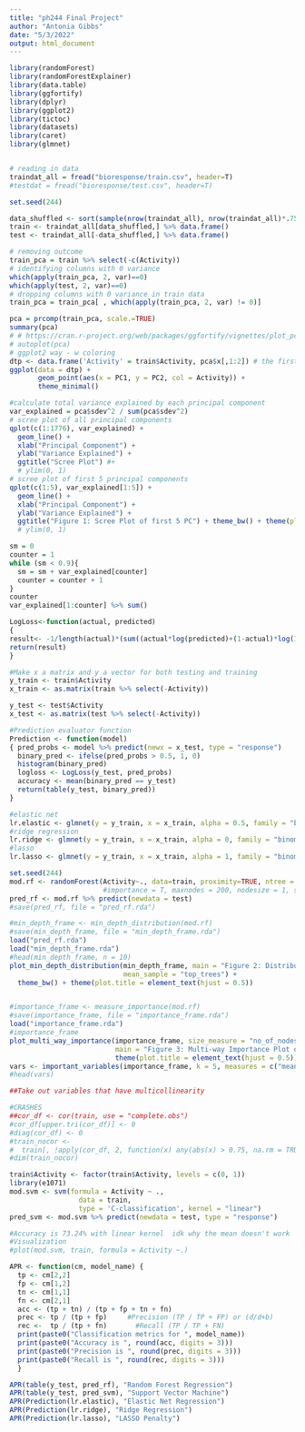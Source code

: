 ```yaml
---
title: "ph244 Final Project"
author: "Antonia Gibbs"
date: "5/3/2022"
output: html_document
---
```

```r
library(randomForest)
library(randomForestExplainer)
library(data.table)
library(ggfortify)
library(dplyr)
library(ggplot2)
library(tictoc)
library(datasets)
library(caret)
library(glmnet)


# reading in data
traindat_all = fread("bioresponse/train.csv", header=T)
#testdat = fread("bioresponse/test.csv", header=T)
```

```r
set.seed(244)

data_shuffled <- sort(sample(nrow(traindat_all), nrow(traindat_all)*.75))
train <- traindat_all[data_shuffled,] %>% data.frame()
test <- traindat_all[-data_shuffled,] %>% data.frame()

```



```r
# removing outcome
train_pca = train %>% select(-c(Activity))
# identifying columns with 0 variance
which(apply(train_pca, 2, var)==0)
which(apply(test, 2, var)==0)
# dropping columns with 0 variance in train data
train_pca = train_pca[ , which(apply(train_pca, 2, var) != 0)]
```


```r
pca = prcomp(train_pca, scale.=TRUE)
summary(pca)
# # https://cran.r-project.org/web/packages/ggfortify/vignettes/plot_pca.html
# autoplot(pca)
# ggplot2 way - w coloring
dtp <- data.frame('Activity' = train$Activity, pca$x[,1:2]) # the first two components are selected (NB: you can also select 3 for 3D plotting or 3+)
ggplot(data = dtp) + 
       geom_point(aes(x = PC1, y = PC2, col = Activity)) + 
       theme_minimal() 
```


```r
#calculate total variance explained by each principal component
var_explained = pca$sdev^2 / sum(pca$sdev^2)
# scree plot of all principal components
qplot(c(1:1776), var_explained) + 
  geom_line() + 
  xlab("Principal Component") + 
  ylab("Variance Explained") +
  ggtitle("Scree Plot") #+
  # ylim(0, 1)
# scree plot of first 5 principal components
qplot(c(1:5), var_explained[1:5]) + 
  geom_line() + 
  xlab("Principal Component") + 
  ylab("Variance Explained") +
  ggtitle("Figure 1: Scree Plot of first 5 PC") + theme_bw() + theme(plot.title = element_text(hjust = 0.5))#+
  # ylim(0, 1)
```


```r
sm = 0
counter = 1
while (sm < 0.9){
  sm = sm + var_explained[counter]
  counter = counter + 1
}
counter
var_explained[1:counter] %>% sum()
```


```r

LogLoss<-function(actual, predicted)
{
result<- -1/length(actual)*(sum((actual*log(predicted)+(1-actual)*log(1-predicted))))
return(result)
}
```


```r
#Make x a matrix and y a vector for both testing and training
y_train <- train$Activity
x_train <- as.matrix(train %>% select(-Activity))

y_test <- test$Activity
x_test <- as.matrix(test %>% select(-Activity))

#Prediction evaluator function
Prediction <- function(model)
{ pred_probs <- model %>% predict(newx = x_test, type = "response")
  binary_pred <- ifelse(pred_probs > 0.5, 1, 0)
  histogram(binary_pred)
  logloss <- LogLoss(y_test, pred_probs)
  accuracy <- mean(binary_pred == y_test)
  return(table(y_test, binary_pred))
}

#elastic net
lr.elastic <- glmnet(y = y_train, x = x_train, alpha = 0.5, family = "binomial", lambda = 0.01)
#ridge regression
lr.ridge <- glmnet(y = y_train, x = x_train, alpha = 0, family = "binomial", lambda = 0.1)
#lasso 
lr.lasso <- glmnet(y = y_train, x = x_train, alpha = 1, family = "binomial", lambda = 0.1)

```


```r
set.seed(244)
mod.rf <- randomForest(Activity~., data=train, proximity=TRUE, ntree = 125, localImp = TRUE, nodesize = 1)
                       #importance = T, maxnodes = 200, nodesize = 1, sampsize = 400)
pred_rf <- mod.rf %>% predict(newdata = test)
#save(pred_rf, file = "pred_rf.rda")
```

```r
#min_depth_frame <- min_depth_distribution(mod.rf)
#save(min_depth_frame, file = "min_depth_frame.rda")
load("pred_rf.rda")
load("min_depth_frame.rda")
#head(min_depth_frame, n = 10)
plot_min_depth_distribution(min_depth_frame, main = "Figure 2: Distribution of Minimal Depth and its Mean from RF Model",
                            mean_sample = "top_trees") + 
  theme_bw() + theme(plot.title = element_text(hjust = 0.5))


#importance_frame <- measure_importance(mod.rf)
#save(importance_frame, file = "importance_frame.rda")
load("importance_frame.rda")
#importance_frame
plot_multi_way_importance(importance_frame, size_measure = "no_of_nodes", #no_of_labels = 5,
                          main = "Figure 3: Multi-way Importance Plot of RF Model") + theme_bw() +
                          theme(plot.title = element_text(hjust = 0.5))
vars <- important_variables(importance_frame, k = 5, measures = c("mean_min_depth", "no_of_trees"))
#head(vars)
```


```r
##Take out variables that have multicollinearity 

#CRASHES
##cor_df <- cor(train, use = "complete.obs")
#cor_df[upper.tri(cor_df)] <- 0 
#diag(cor_df) <- 0
#train_nocor <- 
#  train[, !apply(cor_df, 2, function(x) any(abs(x) > 0.75, na.rm = TRUE))]
#dim(train_nocor)
```


```r
train$Activity <- factor(train$Activity, levels = c(0, 1))
library(e1071)
mod.svm <- svm(formula = Activity ~ .,
                 data = train,
                 type = 'C-classification', kernel = "linear")
pred_svm <- mod.svm %>% predict(newdata = test, type = "response")

#Accuracy is 73.24% with linear kernel  idk why the mean doesn't work 
#Visualization 
#plot(mod.svm, train, formula = Activity ~.)

```




```r
APR <- function(cm, model_name) { 
  tp <- cm[2,2]
  fp <- cm[1,2]
  tn <- cm[1,1]
  fn <- cm[2,1]
  acc <- (tp + tn) / (tp + fp + tn + fn)
  prec <- tp / (tp + fp)     #Precision (TP / TP + FP) or (d/d+b)
  rec <-  tp / (tp + fn)       #Recall (TP / TP + FN)
  print(paste0("Classification metrics for ", model_name))
  print(paste0("Accuracy is ", round(acc, digits = 3)))
  print(paste0("Precision is ", round(prec, digits = 3)))
  print(paste0("Recall is ", round(rec, digits = 3)))
  }

APR(table(y_test, pred_rf), "Random Forest Regression")
APR(table(y_test, pred_svm), "Support Vector Machine")
APR(Prediction(lr.elastic), "Elastic Net Regression")
APR(Prediction(lr.ridge), "Ridge Regression")
APR(Prediction(lr.lasso), "LASSO Penalty")

```
